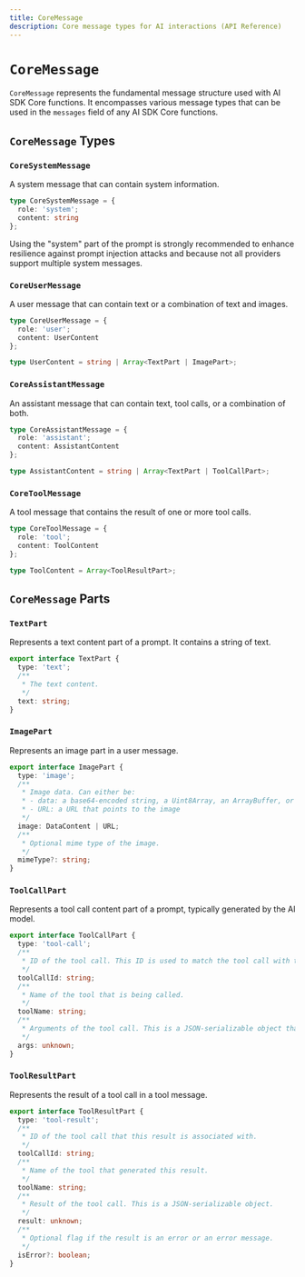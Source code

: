 ```yaml
---
title: CoreMessage
description: Core message types for AI interactions (API Reference)
---
```


# `CoreMessage`
 `CoreMessage` represents the fundamental message structure used with AI SDK Core functions. It encompasses various message types that can be used in the `messages` field of any AI SDK Core functions.

## `CoreMessage` Types

### `CoreSystemMessage`
A system message that can contain system information.
```typescript
type CoreSystemMessage = {
  role: 'system';
  content: string
};
```
<Note> Using the "system" part of the prompt is strongly recommended to enhance resilience against prompt injection attacks and because not all providers support multiple system messages.</Note>

### `CoreUserMessage`
A user message that can contain text or a combination of text and images.
```typescript
type CoreUserMessage = {
  role: 'user';
  content: UserContent
};

type UserContent = string | Array<TextPart | ImagePart>;
```

### `CoreAssistantMessage`
An assistant message that can contain text, tool calls, or a combination of both.
```typescript
type CoreAssistantMessage = {
  role: 'assistant';
  content: AssistantContent
};

type AssistantContent = string | Array<TextPart | ToolCallPart>;
```
### `CoreToolMessage`
A tool message that contains the result of one or more tool calls.
```typescript
type CoreToolMessage = {
  role: 'tool';
  content: ToolContent
};

type ToolContent = Array<ToolResultPart>;
```

## `CoreMessage` Parts
### `TextPart`
Represents a text content part of a prompt. It contains a string of text.

```typescript
export interface TextPart {
  type: 'text';
  /**
   * The text content.
   */
  text: string;
}
```

### `ImagePart`
Represents an image part in a user message.

```typescript
export interface ImagePart {
  type: 'image';
  /**
   * Image data. Can either be:
   * - data: a base64-encoded string, a Uint8Array, an ArrayBuffer, or a Buffer
   * - URL: a URL that points to the image
   */
  image: DataContent | URL;
  /**
   * Optional mime type of the image.
   */
  mimeType?: string;
}
```

### `ToolCallPart`
Represents a tool call content part of a prompt, typically generated by the AI model.

```typescript
export interface ToolCallPart {
  type: 'tool-call';
  /**
   * ID of the tool call. This ID is used to match the tool call with the tool result.
   */
  toolCallId: string;
  /**
   * Name of the tool that is being called.
   */
  toolName: string;
  /**
   * Arguments of the tool call. This is a JSON-serializable object that matches the tool's input schema.
   */
  args: unknown;
}
```

### `ToolResultPart`
Represents the result of a tool call in a tool message.

```typescript
export interface ToolResultPart {
  type: 'tool-result';
  /**
   * ID of the tool call that this result is associated with.
   */
  toolCallId: string;
  /**
   * Name of the tool that generated this result.
   */
  toolName: string;
  /**
   * Result of the tool call. This is a JSON-serializable object.
   */
  result: unknown;
  /**
   * Optional flag if the result is an error or an error message.
   */
  isError?: boolean;
}
```